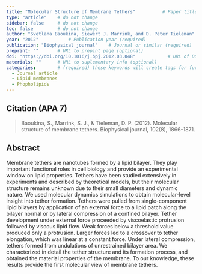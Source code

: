 ```yaml
---
title: "Molecular Structure of Membrane Tethers"          # Paper title (required)
type: "article"    # do not change
sidebar: false     # do not change
toc: false         # do not change
author: "Svetlana Baoukina, Siewert J. Marrink, and D. Peter Tieleman"         # Paper authors (required)
year: "2012"           # Publication year (required)
publication: "Biophysical journal"    # Journal or similar (required)
preprint: ""       # URL to prepint page (optional)  
doi: "https://doi.org/10.1016/j.bpj.2012.03.048"            # URL of DOI (required)  
materials: ""      # URL to suplementary info (optional)
categories:        # (required) these keywords will create tags for further filtering. 
  - Journal article
  - Lipid membranes
  - Phopholipids
---
```


<!-- 
The info below is just an example. 

Both fields are required and they have to be replaced with the respective info for each paper. 

Please notice the `> ` symbol before the citation, it gives it additional styling.  
-->

## Citation (APA 7)      

> Baoukina, S., Marrink, S. J., & Tieleman, D. P. (2012). Molecular structure of membrane tethers. Biophysical journal, 102(8), 1866-1871.

## Abstract

Membrane tethers are nanotubes formed by a lipid bilayer. They play important functional roles in cell biology and provide an experimental window on lipid properties. Tethers have been studied extensively in experiments and described by theoretical models, but their molecular structure remains unknown due to their small diameters and dynamic nature. We used molecular dynamics simulations to obtain molecular-level insight into tether formation. Tethers were pulled from single-component lipid bilayers by application of an external force to a lipid patch along the bilayer normal or by lateral compression of a confined bilayer. Tether development under external force proceeded by viscoelastic protrusion followed by viscous lipid flow. Weak forces below a threshold value produced only a protrusion. Larger forces led to a crossover to tether elongation, which was linear at a constant force. Under lateral compression, tethers formed from undulations of unrestrained bilayer area. We characterized in detail the tether structure and its formation process, and obtained the material properties of the membrane. To our knowledge, these results provide the first molecular view of membrane tethers.